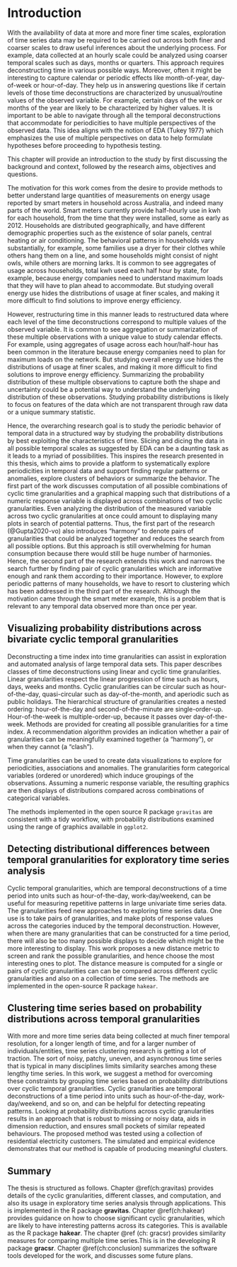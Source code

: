 # Introduction {#ch:intro}

<!-- Introduction -->
<!-- Motivation & Background -->
<!-- Outline of the thesis -->

<!-- To tame the complexity of time, breaking it into years, months, weeks, days and so on in a hierarchical manner is a common way to relate data to time. Such dicrete human made abstractions of time can be thought of as time granularities.(Aigner et al., 2008). -->


<!-- introducing the overall field-->
With the availability of data at more and more finer time scales, exploration of time series data may be required to be carried out across both finer and coarser scales to draw useful inferences about the underlying process. For example, data collected at an hourly scale could be analyzed using coarser temporal scales such as days, months or quarters. This approach requires deconstructing time in various possible ways. Moreover, often it might be interesting to capture calendar or periodic effects like month-of-year, day-of-week or hour-of-day. They help us in answering questions like if certain levels of those time deconstructions are characterized by unusual/routine values of the observed variable. For example, certain days of the week or months of the year are likely to be characterized by higher values. It is important to be able to navigate through all the temporal deconstructions that accommodate for periodicities to have multiple perspectives of the observed data. This idea aligns with the notion of EDA (Tukey 1977) which emphasizes the use of multiple perspectives on data to help formulate hypotheses before proceeding to hypothesis testing.


<!-- outline the intro chapter structure -->

This chapter will provide an introduction to the study by first discussing the background and context, followed by the research aims, objectives and questions.

<!-- Background -->

The motivation for this work comes from the desire to provide methods to better understand large quantities of measurements on energy usage reported by smart meters in household across Australia, and indeed many parts of the world. Smart meters currently provide half-hourly use in kwh for each household, from the time that they were installed, some as early as 2012. Households are distributed geographically, and have different demographic properties such as the existence of solar panels, central heating or air conditioning. The behavioral patterns in households vary substantially, for example, some families use a dryer for their clothes while others hang them on a line, and some households might consist of night owls, while others are morning larks. It is common to see aggregates of usage across households, total kwh used each half hour by state, for example, because energy companies need to understand maximum loads that they will have to plan ahead to accommodate. But studying overall energy use hides the distributions of usage at finer scales, and making it more difficult to find solutions to improve energy efficiency.

<!-- introduce the specific problem  -->


<!-- ## change in data structure as a result of transitioning from linear to cyclic deconstructions -->
<!-- + Existing approaches, why we need to drill down, or why we want to -- probability distributions -->
However, restructuring time in this manner leads to restructured data where each level of the time deconstructions correspond to multiple values of the observed variable. It is common to see aggregation or summarization of these multiple observations with a unique value to study calendar effects. For example, using aggregates of usage across each hour/half-hour has been common in the literature because energy companies need to plan for maximum loads on the network. But studying overall energy use hides the distributions of usage at finer scales, and making it more difficult to find solutions to improve energy efficiency. Summarizing the probability distribution of these multiple observations to capture both the shape and uncertainty could be a potential way to understand the underlying distribution of these observations. Studying probability distributions is likely to focus on features of the data which are not transparent through raw data or a unique summary statistic.

<!-- Following research objectives would facilitate the achievement of this aim -->
<!-- Research objectives -->

<!-- ## Research aims -->

Hence, the overarching research goal is to study the periodic behavior of temporal data in a structured way by studying the probability distributions by best exploiting the characteristics of time. Slicing and dicing the data in all possible temporal scales as suggested by EDA can be a daunting task as it leads to a myriad of possibilities. This inspires the research presented in this thesis, which aims to provide a platform to systematically explore periodicities in temporal data and support finding regular patterns or anomalies, explore clusters of behaviors or summarize the behavior. The first part of the work discusses computation of all possible combinations of cyclic time granularities and a graphical mapping such that distributions of a numeric response variable is displayed across combinations of two cyclic granularities. Even analyzing the distribution of the measured variable across two cyclic granularities at once could amount to displaying many plots in search of potential  patterns. Thus, the first part of the research (@Gupta2020-vo) also introduces "harmony" to denote pairs of granularities that could be analyzed together and reduces the search from all possible options. But this approach is still overwhelming for human consumption because there would still be huge number of harmonies. Hence, the second part of the research extends this work and narrows the search further by finding pair of cyclic granularities which are informative enough and rank them according to their importance. However, to explore periodic patterns of many households, we have to resort to clustering which has been addressed in the third part of the research. Although the motivation came through the smart meter example, this is a problem that is relevant to any temporal data observed more than once per year.

## Visualizing probability distributions across bivariate cyclic temporal granularities {#sec:gravitas}

Deconstructing a time index into time granularities can assist in exploration and automated analysis of large temporal data sets. This paper describes classes of time deconstructions using linear and cyclic time granularities. Linear granularities respect the linear progression of time such as hours, days, weeks and months. Cyclic granularities can be circular such as hour-of-the-day, quasi-circular such as day-of-the-month, and aperiodic such as public holidays. The hierarchical structure of granularities creates a nested ordering: hour-of-the-day and second-of-the-minute are single-order-up. Hour-of-the-week is multiple-order-up, because it passes over day-of-the-week. Methods are provided for creating all possible granularities for a time index. A recommendation algorithm provides an indication whether a pair of granularities can be meaningfully examined together (a "harmony"), or when they cannot (a "clash").  
 
 Time granularities can be used to create data visualizations to explore for periodicities, associations and anomalies. The granularities form categorical variables (ordered or unordered) which induce groupings of the observations. Assuming a numeric response variable, the resulting graphics are then displays of distributions compared across combinations of categorical variables.  
  
 The methods implemented in the open source R package `gravitas` are consistent with a tidy workflow, with probability distributions examined using the range of graphics available in `ggplot2`.

## Detecting distributional differences between temporal granularities for exploratory time series analysis {#sec:hakear}

Cyclic temporal granularities, which are temporal deconstructions of a time period into units such as hour-of-the-day, work-day/weekend, can be useful for measuring repetitive patterns in large univariate time series data. The granularities feed new approaches to exploring time series data. One use is to take pairs of granularities, and make plots of response values across the categories induced by the temporal deconstruction. However, when there are many granularities that can be constructed for a time period, there will also be too many possible displays to decide which might be the more interesting to display. This work proposes a new distance metric to screen and rank the possible granularities, and hence choose the most interesting ones to plot. The distance measure is computed for a single or pairs of cyclic granularities can can be compared across different cyclic granularities and also on a collection of time series. The methods are implemented in the open-source R package `hakear`. 

## Clustering time series based on probability distributions across temporal granularities {#sec:gracsr}


 With more and more time series data being collected at much finer temporal resolution, for a longer length of time, and for a larger number of individuals/entities, time series clustering research is getting a lot of traction. The sort of noisy, patchy, uneven, and asynchronous time series that is typical in many disciplines limits similarity searches among these lengthy time series. In this work, we suggest a method for overcoming these constraints by grouping time series based on probability distributions over cyclic temporal granularities. Cyclic granularities are temporal deconstructions of a time period into units such as hour-of-the-day, work-day/weekend, and so on, and can be helpful for detecting repeating patterns. Looking at probability distributions across cyclic granularities results in an approach that is robust to missing or noisy data, aids in dimension reduction, and ensures small pockets of similar repeated behaviours. The proposed method was tested using a collection of residential electricity customers. The simulated and empirical evidence demonstrates that our method is capable of producing meaningful clusters.


<!-- Time series clustering research is gaining a lot of importance with more and more time series data recorded at much finer temporal resolution, for a longer period of time and for a larger number of individuals/entities.Similarity searches amongst these long time series are often limited by the type of noisy, patchy, unequal and asynchronous time series common in many fields. In this paper we propose a strategy to alleviate these limitations by  clustering time series based on probability distributions across cyclic temporal granularities. Cyclic granularities are temporal deconstructions of a time period into units such as hour-of-the-day, work-day/weekend, which can be useful for measuring repetitive patterns in large univariate time series data. Thus, looking at the probability distributions across cyclic granularity leads to a method which is robust to missing or noisy data, helps in dimension reduction while ensuring small pockets of similar repetitive behaviors. The method is applied to electricity smart meter dat -->
<!-- The suggested approach was evaluated on a set of benchmark time series on residential electricity customers. The empirical results show that our approach is able to yield meaningful clusters. -->

## Summary

The thesis is structured as follows. Chapter \@ref(ch:gravitas) provides details of the cyclic granularities, different classes, and computation, and also its usage in exploratory time series analysis through applications. This is implemented in the R package **gravitas**. Chapter \@ref(ch:hakear) provides guidance on how to choose significant cyclic granularities, which are likely to have interesting patterns across its categories. This is available as the R package **hakear**. The chapter @ref (ch: gracsr) provides similarity measures for comparing multiple time series.This is in the developing R package **gracsr**. Chapter \@ref(ch:conclusion) summarizes the software tools developed for the work, and discusses some future plans.
